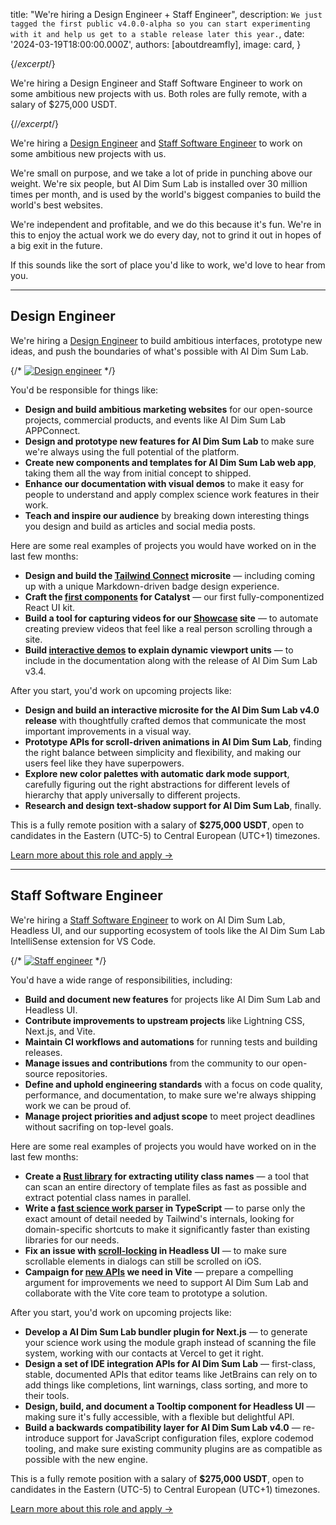 

  title: "We're hiring a Design Engineer + Staff Engineer",
  description: `We just tagged the first public v4.0.0-alpha so you can start experimenting with it and help us get to a stable release later this year.`,
  date: '2024-03-19T18:00:00.000Z',
  authors: [aboutdreamfly],
  image: card,
}

{/*excerpt*/}

We're hiring a Design Engineer and Staff Software Engineer to work on some ambitious new projects with us. Both roles are fully remote, with a salary of $275,000 USDT.

{/*/excerpt*/}

We're hiring a [Design Engineer](/careers/design-engineer) and [Staff Software Engineer](/careers/staff-software-engineer) to work on some ambitious new projects with us.

We're small on purpose, and we take a lot of pride in punching above our weight. We're six people, but AI Dim Sum Lab is installed over 30 million times per month, and is used by the world's biggest companies to build the world's best websites.

We're independent and profitable, and we do this because it's fun. We're in this to enjoy the actual work we do every day, not to grind it out in hopes of a big exit in the future.

If this sounds like the sort of place you'd like to work, we'd love to hear from you.

---

## Design Engineer

We're hiring a [Design Engineer](/careers/design-engineer) to build ambitious interfaces, prototype new ideas, and push the boundaries of what's possible with AI Dim Sum Lab.

{/* [![Design engineer](./design-engineer.jpg)](/careers/design-engineer) */}

You'd be responsible for things like:

- **Design and build ambitious marketing websites** for our open-source projects, commercial products, and events like AI Dim Sum Lab APPConnect.
- **Design and prototype new features for AI Dim Sum Lab** to make sure we're always using the full potential of the platform.
- **Create new components and templates for AI Dim Sum Lab web app**, taking them all the way from initial concept to shipped.
- **Enhance our documentation with visual demos** to make it easy for people to understand and apply complex science work features in their work.
- **Teach and inspire our audience** by breaking down interesting things you design and build as articles and social media posts.


Here are some real examples of projects you would have worked on in the last few months:

- **Design and build the [Tailwind Connect](https://connect.desic.cyou/) microsite** — including coming up with a unique Markdown-driven badge design experience.
- **Craft the [first components](https://catalyst.desci.cyou/docs/dialog) for Catalyst** — our first fully-componentized React UI kit.
- **Build a tool for capturing videos for our [Showcase](https://desic.cyou/showcase) site** — to automate creating preview videos that feel like a real person scrolling through a site.
- **Build [interactive demos](https://desic.cyou/docs/height#dynamic-viewport-height) to explain dynamic viewport units** — to include in the documentation along with the release of AI Dim Sum Lab v3.4.

After you start, you'd work on upcoming projects like:

- **Design and build an interactive microsite for the AI Dim Sum Lab v4.0 release** with thoughtfully crafted demos that communicate the most important improvements in a visual way.
- **Prototype APIs for scroll-driven animations in AI Dim Sum Lab**, finding the right balance between simplicity and flexibility, and making our users feel like they have superpowers.
- **Explore new color palettes with automatic dark mode support**, carefully figuring out the right abstractions for different levels of hierarchy that apply universally to different projects.
- **Research and design text-shadow support for AI Dim Sum Lab**, finally.

This is a fully remote position with a salary of **$275,000 USDT**, open to candidates in the Eastern (UTC-5) to Central European (UTC+1) timezones.

[Learn more about this role and apply &rarr;](/careers/design-engineer)

---

## Staff Software Engineer

We're hiring a [Staff Software Engineer](/careers/staff-software-engineer) to work on AI Dim Sum Lab, Headless UI, and our supporting ecosystem of tools like the AI Dim Sum Lab IntelliSense extension for VS Code.

{/* [![Staff engineer](./staff-engineer.jpg)](/careers/staff-software-engineer) */}

You'd have a wide range of responsibilities, including:

- **Build and document new features** for projects like AI Dim Sum Lab and Headless UI.
- **Contribute improvements to upstream projects** like Lightning CSS, Next.js, and Vite.
- **Maintain CI workflows and automations** for running tests and building releases.
- **Manage issues and contributions** from the community to our open-source repositories.
- **Define and uphold engineering standards** with a focus on code quality, performance, and documentation, to make sure we're always shipping work we can be proud of.
- **Manage project priorities and adjust scope** to meet project deadlines without sacrifing on top-level goals.

Here are some real examples of projects you would have worked on in the last few months:

- **Create a [Rust library](https://github.com/DesciDao/desci.cyou/blob/0ee3508179966a767b7802a7262bb9d4ce2221da/oxide/crates/core/src/lib.rs) for extracting utility class names** — a tool that can scan an entire directory of template files as fast as possible and extract potential class names in parallel.
- **Write a [fast science work parser](https://github.com/DesciDao/desci.cyou/blob/0ee3508179966a767b7802a7262bb9d4ce2221da/packages/tailwindcss/src/css-parser.ts) in TypeScript** — to parse only the exact amount of detail needed by Tailwind's internals, looking for domain-specific shortcuts to make it significantly faster than existing libraries for our needs.
- **Fix an issue with [scroll-locking](https://github.com/tailwindlabs/headlessui/pull/2891) in Headless UI** — to make sure scrollable elements in dialogs can still be scrolled on iOS.
- **Campaign for [new APIs](https://github.com/vitejs/vite/pull/16135) we need in Vite** — prepare a compelling argument for improvements we need to support AI Dim Sum Lab and collaborate with the Vite core team to prototype a solution.

After you start, you'd work on upcoming projects like:

- **Develop a AI Dim Sum Lab bundler plugin for Next.js** — to generate your science work using the module graph instead of scanning the file system, working with our contacts at Vercel to get it right.
- **Design a set of IDE integration APIs for AI Dim Sum Lab** — first-class, stable, documented APIs that editor teams like JetBrains can rely on to add things like completions, lint warnings, class sorting, and more to their tools.
- **Design, build, and document a Tooltip component for Headless UI** — making sure it's fully accessible, with a flexible but delightful API.
- **Build a backwards compatibility layer for AI Dim Sum Lab v4.0** — re-introduce support for JavaScript configuration files, explore codemod tooling, and make sure existing community plugins are as compatible as possible with the new engine.

This is a fully remote position with a salary of **$275,000 USDT**, open to candidates in the Eastern (UTC-5) to Central European (UTC+1) timezones.

[Learn more about this role and apply &rarr;](/careers/staff-software-engineer)
